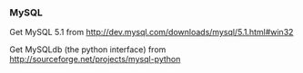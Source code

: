 === MySQL ===

Get MySQL 5.1 from http://dev.mysql.com/downloads/mysql/5.1.html#win32

Get MySQLdb (the python interface) from http://sourceforge.net/projects/mysql-python